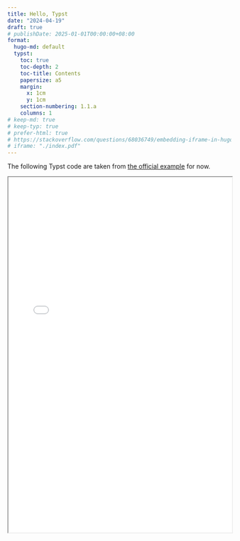 ```yaml
---
title: Hello, Typst
date: "2024-04-19"
draft: true
# publishDate: 2025-01-01T00:00:00+08:00
format:
  hugo-md: default
  typst:
    toc: true
    toc-depth: 2
    toc-title: Contents
    papersize: a5
    margin:
      x: 1cm
      y: 1cm
    section-numbering: 1.1.a
    columns: 1
# keep-md: true
# keep-typ: true
# prefer-html: true
# https://stackoverflow.com/questions/68036749/embedding-iframe-in-hugo-site
# iframe: "./index.pdf"
---
```


The following Typst code are taken from [the official example](https://github.com/typst/typst?tab=readme-ov-file#example) for now.

```{=html}
<iframe style="width: 100%; min-height: 800px" src="./index.pdf"></iframe>
```

```{=typst}
// #set page("us-letter")
// #set heading(numbering: "1.")

= Fibonacci sequence

The Fibonacci sequence is defined through the
recurrence relation $F_n = F_(n-1) + F_(n-2)$.
It can also be expressed in _closed form:_

$ F_n = round(1 / sqrt(5) phi.alt^n), quad
  phi.alt = (1 + sqrt(5)) / 2 $

#let count = 8
#let nums = range(1, count + 1)
#let fib(n) = (
  if n <= 2 { 1 }
  else { fib(n - 1) + fib(n - 2) }
)

The first #count numbers of the sequence are:

#align(center, table(
  columns: count,
  ..nums.map(n => $F_#n$),
  ..nums.map(n => str(fib(n))),
))
```
